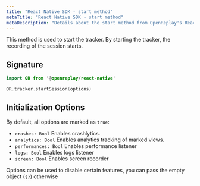 ```yaml
---
title: "React Native SDK - start method"
metaTitle: "React Native SDK - start method"
metaDescription: "Details about the start method from OpenReplay's React Native SDK"
---
```


This method is used to start the tracker. By starting the tracker, the recording of the session starts.

## Signature

```swift
import OR from '@openreplay/react-native'

OR.tracker.startSession(options)
```

## Initialization Options

By default, all options are marked as `true`:
- `crashes: Bool` Enables crashlytics.
- `analytics: Bool` Enables analytics tracking of marked views.
- `performances: Bool` Enables performance listener
- `logs: Bool` Enables logs listener
- `screen: Bool` Enables screen recorder

Options can be used to disable certain features, you can pass the empty object (`{}`) otherwise
